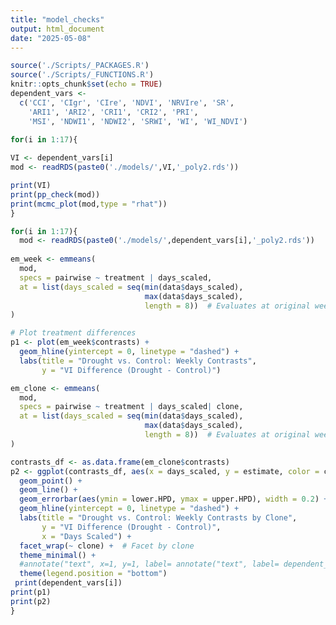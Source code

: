 ```yaml
---
title: "model_checks"
output: html_document
date: "2025-05-08"
---
```


```r
source('./Scripts/_PACKAGES.R')
source('./Scripts/_FUNCTIONS.R')
knitr::opts_chunk$set(echo = TRUE)
dependent_vars <- 
  c('CCI', 'CIgr', 'CIre', 'NDVI', 'NRVIre', 'SR',
    'ARI1', 'ARI2', 'CRI1', 'CRI2', 'PRI',
    'MSI', 'NDWI1', 'NDWI2', 'SRWI', 'WI', 'WI_NDVI')
```

```r

for(i in 1:17){
  
VI <- dependent_vars[i]
mod <- readRDS(paste0('./models/',VI,'_poly2.rds'))

print(VI)
print(pp_check(mod))
print(mcmc_plot(mod,type = "rhat"))
}

```
```r
for(i in 1:17){
  mod <- readRDS(paste0('./models/',dependent_vars[i],'_poly2.rds'))
 
em_week <- emmeans(
  mod, 
  specs = pairwise ~ treatment | days_scaled,
  at = list(days_scaled = seq(min(data$days_scaled), 
                              max(data$days_scaled), 
                              length = 8))  # Evaluates at original weeks
)

# Plot treatment differences
p1 <- plot(em_week$contrasts) +
  geom_hline(yintercept = 0, linetype = "dashed") +
  labs(title = "Drought vs. Control: Weekly Contrasts",
       y = "VI Difference (Drought - Control)")

em_clone <- emmeans(
  mod, 
  specs = pairwise ~ treatment | days_scaled| clone,
  at = list(days_scaled = seq(min(data$days_scaled), 
                              max(data$days_scaled), 
                              length = 8))  # Evaluates at original weeks
)

contrasts_df <- as.data.frame(em_clone$contrasts)
p2 <- ggplot(contrasts_df, aes(x = days_scaled, y = estimate, color = contrast)) +
  geom_point() +
  geom_line() +
  geom_errorbar(aes(ymin = lower.HPD, ymax = upper.HPD), width = 0.2) +
  geom_hline(yintercept = 0, linetype = "dashed") +
  labs(title = "Drought vs. Control: Weekly Contrasts by Clone",
       y = "VI Difference (Drought - Control)",
       x = "Days Scaled") +
  facet_wrap(~ clone) +  # Facet by clone
  theme_minimal() +
  #annotate("text", x=1, y=1, label= annotate("text", label= dependent_vars[i]))+
  theme(legend.position = "bottom")
 print(dependent_vars[i])
print(p1)
print(p2)
}

```

